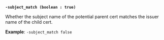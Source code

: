 <a id="pki-arg-subject_match" />

**`-subject_match (boolean : true)`**

Whether the subject name of the potential parent cert matches the issuer
name of the child cert.

**Example**: `-subject_match false`
